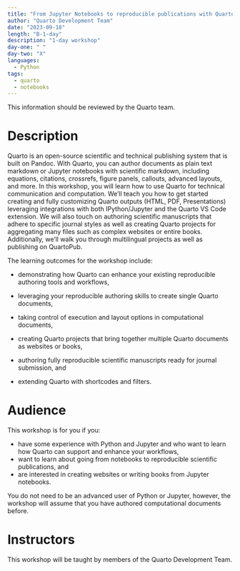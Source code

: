 ```yaml
---
title: "From Jupyter Notebooks to reproducible publications with Quarto"
author: "Quarto Development Team"
date: "2023-09-18"
length: "B-1-day"
description: "1-day workshop"
day-one: " "
day-two: "X"
languages:
  - Python
tags:
  - quarto
  - notebooks
---
```


::: callout-note
This information should be reviewed by the Quarto team.
:::

# Description

Quarto is an open-source scientific and technical publishing system that is built on Pandoc.
With Quarto, you can author documents as plain text markdown or Jupyter notebooks with scientific markdown, including equations, citations, crossrefs, figure panels, callouts, advanced layouts, and more.
In this workshop, you will learn how to use Quarto for technical communication and computation.
We'll teach you how to get started creating and fully customizing Quarto outputs (HTML, PDF, Presentations) leveraging integrations with both IPython/Jupyter and the Quarto VS Code extension.
We will also touch on authoring scientific manuscripts that adhere to specific journal styles as well as creating Quarto projects for aggregating many files such as complex websites or entire books.
Additionally, we'll walk you through multilingual projects as well as publishing on QuartoPub.

The learning outcomes for the workshop include:

-   demonstrating how Quarto can enhance your existing reproducible authoring tools and workflows,

-   leveraging your reproducible authoring skills to create single Quarto documents,

-   taking control of execution and layout options in computational documents,

-   creating Quarto projects that bring together multiple Quarto documents as websites or books,

-   authoring fully reproducible scientific manuscripts ready for journal submission, and

-   extending Quarto with shortcodes and filters.

# Audience

This workshop is for you if you:

-   have some experience with Python and Jupyter and who want to learn how Quarto can support and enhance your workflows,
-   want to learn about going from notebooks to reproducible scientific publications, and
-   are interested in creating websites or writing books from Jupyter notebooks.

You do not need to be an advanced user of Python or Jupyter, however, the workshop will assume that you have authored computational documents before.

# Instructors

This workshop will be taught by members of the Quarto Development Team.

